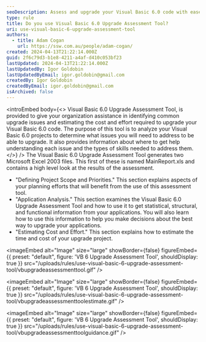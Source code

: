 ```yaml
---
seoDescription: Assess and upgrade your Visual Basic 6.0 code with ease using this tool's statistical, structural, and functional analysis capabilities.
type: rule
title: Do you use Visual Basic 6.0 Upgrade Assessment Tool?
uri: use-visual-basic-6-upgrade-assessment-tool
authors:
  - title: Adam Cogan
    url: https://ssw.com.au/people/adam-cogan/
created: 2024-04-13T21:22:14.000Z
guid: 2f6c79d3-b1e8-4211-a4af-d410c053bf23
lastUpdated: 2024-04-13T21:22:14.000Z
lastUpdatedBy: Igor Goldobin
lastUpdatedByEmail: igor.goldobin@gmail.com
createdBy: Igor Goldobin
createdByEmail: igor.goldobin@gmail.com
isArchived: false
---
```


<introEmbed
  body={<>
Visual Basic 6.0 Upgrade Assessment Tool, is provided to give your organization assistance in identifying common upgrade issues and estimating the cost and effort required to upgrade your Visual Basic 6.0 code. The purpose of this tool is to analyze your Visual Basic 6.0 projects to determine what issues you will need to address to be able to upgrade. It also provides information about where to get help understanding each issue and the types of skills needed to address them.
  </>}
/>
The Visual Basic 6.0 Upgrade Assessment Tool generates two Microsoft Excel 2003 files. This first of these is named MainReport.xls and contains a high level look at the results of the assessment.

- "Defining Project Scope and Priorities." This section explains aspects of your planning efforts that will benefit from the use of this assessment tool.
- "Application Analysis." This section examines the Visual Basic 6.0 Upgrade Assessment Tool and how to use it to get statistical, structural, and functional information from your applications. You will also learn how to use this information to help you make decisions about the best way to upgrade your applications.
- "Estimating Cost and Effort." This section explains how to estimate the time and cost of your upgrade project.


<imageEmbed
  alt="Image"
  size="large"
  showBorder={false}
  figureEmbed={{
    preset: "default",
    figure: 'VB 6 Upgrade Assessment Tool',
    shouldDisplay: true
  }}
  src="/uploads/rules/use-visual-basic-6-upgrade-assessment-tool/vbupgradeassessmenttool.gif"
/>


<imageEmbed
  alt="Image"
  size="large"
  showBorder={false}
  figureEmbed={{
    preset: "default",
    figure: 'VB 6 Upgrade Assessment Tool',
    shouldDisplay: true
  }}
  src="/uploads/rules/use-visual-basic-6-upgrade-assessment-tool/vbupgradeassessmenttoolestimate.gif"
/>


<imageEmbed
  alt="Image"
  size="large"
  showBorder={false}
  figureEmbed={{
    preset: "default",
    figure: 'VB 6 Upgrade Assessment Tool',
    shouldDisplay: true
  }}
  src="/uploads/rules/use-visual-basic-6-upgrade-assessment-tool/vbupgradeassessmenttoolguidance.gif"
/>
